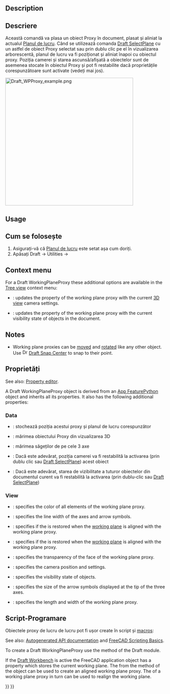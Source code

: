 <languages/>

{{Docnav
|[[Draft_ToggleDisplayMode|ToggleDisplayMode]]
|[[Draft_ApplyStyle|ApplyStyle]]
|[[Draft_Workbench|Draft]]
|IconL=Draft_ToggleDisplayMode.svg
|IconR=Draft_ApplyStyle.svg
|IconC=Workbench_Draft.svg
}}

<div class="mw-translate-fuzzy">
{{GuiCommand|Name=Draft SetWorkingPlaneProxy|Workbenches=[[Draft Workbench|Draft]], [[Arch Workbench|Arch]]|MenuLocation=Draft → Utilities → Create WP Proxy|SeeAlso=[[Draft SelectPlane]]}}
</div>

==Description== 

<div class="mw-translate-fuzzy">
==Descriere==
Această comandă va plasa un obiect Proxy în document, plasat și aliniat la actualul [[Draft SelectPlane | Planul de lucru]]. Când se utilizează comanda [[Draft SelectPlane]] cu un astfel de obiect Proxy selectat sau prin dublu clic pe el în vizualizarea arborescentă, planul de lucru va fi poziționat și aliniat înapoi cu obiectul proxy. Poziția camerei și starea ascunsă/afișată a obiectelor sunt de asemenea stocate în obiectul Proxy și pot fi restabilite dacă proprietățile corespunzătoare sunt activate (vedeți mai jos).
</div>

[[Image:Draft WPProxy example.png|400px]]
{{Caption|Three working plane proxies showing different orientations and offsets}}

==Usage== 

<div class="mw-translate-fuzzy">
==Cum se folosește==
# Asigurați-vă că [[Draft SelectPlane | Planul de lucru]] este setat așa cum doriți.
# Apăsați Draft -> Utilities -> {{KEY|[[Image:Draft_WorkingPlaneProxy.svg|16px]] [[Draft SetWorkingPlaneProxy|Create WP Proxy]]}}
</div>

== Context menu ==

For a Draft WorkingPlaneProxy these additional options are available in the [[Tree_view|Tree view]] context menu:

* {{MenuCommand|[[Image:Draft_SelectPlane.svg|16px]] Write camera position}}: updates the {{PropertyView|View Data}} property of the working plane proxy with the current [[3D_view|3D view]] camera settings.
* {{MenuCommand|[[Image:Draft_SelectPlane.svg|16px]] Write objects state}}: updates the {{PropertyView|Visibility Map}} property of the working plane proxy with the current visibility state of objects in the document.

==Notes==

* Working plane proxies can be [[Draft_Move|moved]] and [[Draft_Rotate|rotated]] like any other object. Use [[Image:Draft_Snap_Center.svg|16px]] [[Draft_Snap_Center|Draft Snap Center]] to snap to their {{PropertyData|Placement}} point.

<span id="Properties"></span>
==Proprietăți==

See also: [[Property_editor|Property editor]].

A Draft WorkingPlaneProxy object is derived from an [[App_FeaturePython|App FeaturePython]] object and inherits all its properties. It also has the following additional properties:

=== Data ===

{{TitleProperty|Base}}

<div class="mw-translate-fuzzy">
* {{PropertyData | Placement}}: stochează poziția acestui proxy și planul de lucru corespunzător
* {{PropertyView | Dimensiune afișare}}: mărimea obiectului Proxy din vizualizarea 3D
* {{PropertyView | Arrow Size}}: mărimea săgeților de pe cele 3 axe
* {{PropertyView | Restore View}}: Dacă este adevărat, poziția camerei va fi restabilită la activarea (prin dublu clic sau [[Draft SelectPlane]]) acest obiect
* {{PropertyView | Restore State}}: Dacă este adevărat, starea de vizibilitate a tuturor obiectelor din documentul curent va fi restabilită la activarea (prin dublu-clic sau [[Draft SelectPlane]])
</div>

=== View ===

{{TitleProperty|Base}}

* {{PropertyView|Line Color|Color}}: specifies the color of all elements of the working plane proxy.
* {{PropertyView|Line Width|Float}}: specifies the line width of the axes and arrow symbols.
* {{PropertyView|Restore State|Bool}}: specifies if the {{PropertyView|Visibility Map}} is restored when the [[Draft_SelectPlane|working plane]] is aligned with the working plane proxy.
* {{PropertyView|Restore View|Bool}}: specifies if the {{PropertyView|View Data}} is restored when the [[Draft_SelectPlane|working plane]] is aligned with the working plane proxy.
* {{PropertyView|Transparency|Percent}}: specifies the transparency of the face of the working plane proxy.
* {{PropertyView|View Data|FloatList}}: specifies the camera position and settings.
* {{PropertyView|Visibility Map|Map|Hidden}}: specifies the visibility state of objects.

{{TitleProperty|Draft}}

* {{PropertyView|Arrow Size|Length}}: specifies the size of the arrow symbols displayed at the tip of the three axes.
* {{PropertyView|Display Size|Length}}: specifies the length and width of the working plane proxy.

<span id="Scripting"></span>
==Script-Programare==
Obiectele proxy de lucru de lucru pot fi ușor create în script și [[macros]]:

See also: [https://freecad.github.io/SourceDoc/ Autogenerated API documentation] and [[FreeCAD_Scripting_Basics|FreeCAD Scripting Basics]].

To create a Draft WorkingPlaneProxy use the {{incode|make_workingplaneproxy}} method of the Draft module.

If the [[Draft_Workbench|Draft Workbench]] is active the FreeCAD application object has a {{incode|DraftWorkingPlane}} property which stores the current working plane. The {{Incode|Placement}} from the {{Incode|getPlacement}} method of the {{incode|DraftWorkingPlane}} object can be used to create an aligned working plane proxy. The {{Incode|Placement}} of a working plane proxy in turn can be used to realign the working plane.

{{Code|code=
# This code only works if the Draft Workbench is active!

import FreeCAD as App
import FreeCADGui as Gui
import Draft

doc = App.newDocument()

workplane = App.DraftWorkingPlane
place = workplane.getPlacement()

proxy = Draft.make_workingplaneproxy(place)
proxy.ViewObject.DisplaySize = 3000
proxy.ViewObject.ArrowSize = 200

axis2 = App.Vector(1, 1, 1)
point2 = App.Vector(3000, 0, 0)
place2 = App.Placement(point2, App.Rotation(axis2, 90))

proxy2 = Draft.make_workingplaneproxy(place2)
proxy2.ViewObject.DisplaySize = 3000
proxy2.ViewObject.ArrowSize = 200

workplane.setFromPlacement(proxy2.Placement, rebase=True)
Gui.Snapper.setGrid()

doc.recompute()
}}


{{Docnav
|[[Draft_ToggleDisplayMode|ToggleDisplayMode]]
|[[Draft_ApplyStyle|ApplyStyle]]
|[[Draft_Workbench|Draft]]
|IconL=Draft_ToggleDisplayMode.svg
|IconR=Draft_ApplyStyle.svg
|IconC=Workbench_Draft.svg
}}

{{Draft Tools navi{{#translation:}}}}
{{Userdocnavi{{#translation:}}}}